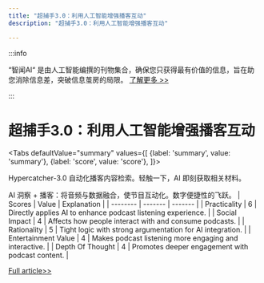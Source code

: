 ```yaml
---
title: "超捕手3.0：利用人工智能增强播客互动"
description: "超捕手3.0：利用人工智能增强播客互动"

---
```



:::info

“智闻AI“ 是由人工智能编撰的刊物集合，确保您只获得最有价值的信息，旨在助您消除信息差，突破信息茧房的局限。  [了解更多 >>](/)

:::

# 超捕手3.0：利用人工智能增强播客互动


<Tabs
	defaultValue="summary"
	values={[
	{label: 'summary', value: 'summary'},
	{label: 'score', value: 'score'},
]}>
<TabItem value="summary">


Hypercatcher-3.0 自动化播客内容检索。轻触一下，AI 即刻获取相关材料。

AI 洞察 + 播客：将音频与数据融合，使节目互动化。数字便捷性的飞跃。
</TabItem>
<TabItem value="score">
	| Scores     | Value   | Explanation |
	| -------- | ------- | ------- |
	| Practicality  | 6    | Directly applies AI to enhance podcast listening experience.    |
	| Social Impact | 4     | Affects how people interact with and consume podcasts.    |
	| Rationality    | 5    | Tight logic with strong argumentation for AI integration.    |
	| Entertainment Value    | 4    | Makes podcast listening more engaging and interactive.    |
	| Depth Of Thought    | 4    | Promotes deeper engagement with podcast content.    |
</TabItem>
</Tabs>

[Full article>>](https://www.producthunt.com/posts/hypercatcher-3-0)

